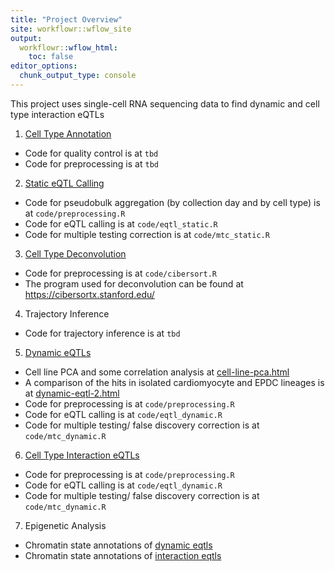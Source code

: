 ```yaml
---
title: "Project Overview"
site: workflowr::wflow_site
output:
  workflowr::wflow_html:
    toc: false
editor_options:
  chunk_output_type: console
---
```


This project uses single-cell RNA sequencing data to find dynamic and cell type interaction eQTLs 

1. [Cell Type Annotation](annotation.html)
  - Code for quality control is at `tbd`
  - Code for preprocessing is at `tbd`
2. [Static eQTL Calling](static_eqtl.html)
  - Code for pseudobulk aggregation (by collection day and by cell type) is at `code/preprocessing.R`
  - Code for eQTL calling is at `code/eqtl_static.R`
  - Code for multiple testing correction is at `code/mtc_static.R`
3. [Cell Type Deconvolution](deconvolution.html)
  - Code for preprocessing is at `code/cibersort.R`
  - The program used for deconvolution can be found at [https://cibersortx.stanford.edu/](https://cibersortx.stanford.edu/)
4. Trajectory Inference
  - Code for trajectory inference is at `tbd`
5. [Dynamic eQTLs](dynamic-eqtl.html)
  - Cell line PCA and some correlation analysis at [cell-line-pca.html](cell-line-pca.html)
  - A comparison of the hits in isolated cardiomyocyte and EPDC lineages is at [dynamic-eqtl-2.html](dynamic-eqtl-2.html)
  - Code for preprocessing is at `code/preprocessing.R`
  - Code for eQTL calling is at `code/eqtl_dynamic.R`
  - Code for multiple testing/ false discovery correction is at `code/mtc_dynamic.R`
6. [Cell Type Interaction eQTLs](interaction-qtl.html)
  - Code for preprocessing is at `code/preprocessing.R`
  - Code for eQTL calling is at `code/eqtl_dynamic.R`
  - Code for multiple testing/ false discovery correction is at `code/mtc_dynamic.R`
7. Epigenetic Analysis
- Chromatin state annotations of [dynamic eqtls](epigenetics-dynamic.html)
- Chromatin state annotations of [interaction eqtls](epigenetics-interaction.html)
